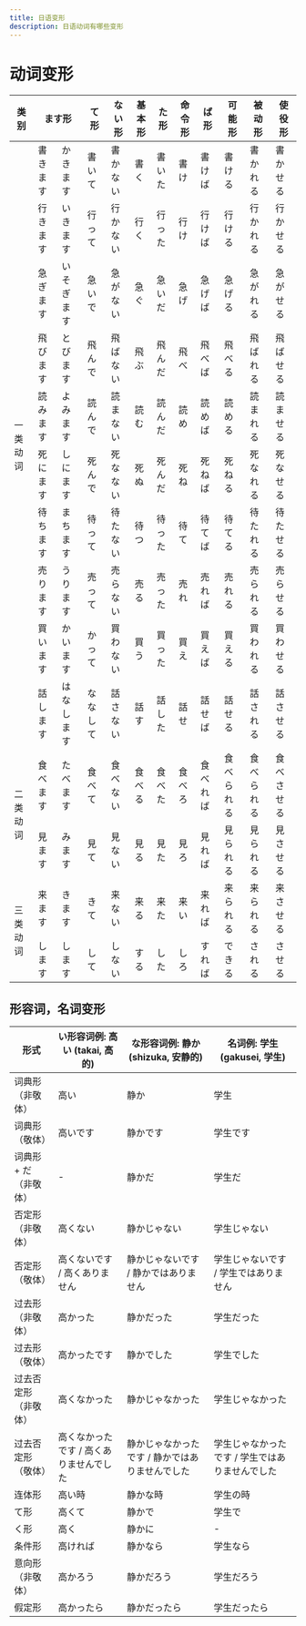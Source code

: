 ```yaml
---
title: 日语变形
description: 日语动词有哪些变形
---
```



# 动词变形

<table>
	<thead>
		<tr>
			<th>类别</th>
			<th colspan="2">ます形</th>
			<th>て形</th>
			<th>ない形</th>
			<th>基本形</th>
			<th>た形</th>
			<th>命令形</th>
			<th>ば形</th>
			<th>可能形</th>
			<th class="warn" title="受け身">
				被动形
			</th>
			<th>使役形</th>
		</tr>
	</thead>
	<tbody>
		<tr>
			<td rowspan="10">一类动词</td>
			<td>書きます</td>
			<td>かきます</td>
			<td>書いて</td>
			<td>書かない</td>
			<td>書く</td>
			<td>書いた</td>
			<td>書け</td>
			<td>書けば</td>
			<td>書ける</td>
			<td>書かれる</td>
			<td>書かせる</td>
		</tr>
		<tr>
			<td>行きます</td>
			<td>いきます</td>
			<td>行って</td>
			<td>行かない</td>
			<td>行く</td>
			<td>行った</td>
			<td>行け</td>
			<td>行けば</td>
			<td>行ける</td>
			<td>行かれる</td>
			<td>行かせる</td>
		</tr>
		<tr>
			<td>急ぎます</td>
			<td>いそぎます</td>
			<td>急いで</td>
			<td>急がない</td>
			<td>急ぐ</td>
			<td>急いだ</td>
			<td>急げ</td>
			<td>急げば</td>
			<td>急げる</td>
			<td>急がれる</td>
			<td>急がせる</td>
		</tr>
		<tr>
			<td class="bor-l bor-t bor-r">飛びます</td>
			<td>とびます</td>
			<td>飛んで</td>
			<td>飛ばない</td>
			<td>飛ぶ</td>
			<td>飛んだ</td>
			<td>飛べ</td>
			<td>飛べば</td>
			<td>飛べる</td>
			<td>飛ばれる</td>
			<td>飛ばせる</td>
		</tr>
		<tr>
			<td class="bor-l bor-r">読みます</td>
			<td>よみます</td>
			<td>読んで</td>
			<td>読まない</td>
			<td>読む</td>
			<td>読んだ</td>
			<td>読め</td>
			<td>読めば</td>
			<td>読める</td>
			<td>読まれる</td>
			<td>読ませる</td>
		</tr>
		<tr>
			<td class="bor-l bor-b bor-r">死にます</td>
			<td>しにます</td>
			<td>死んで</td>
			<td>死なない</td>
			<td>死ぬ</td>
			<td>死んだ</td>
			<td>死ね</td>
			<td>死ねば</td>
			<td>死ねる</td>
			<td>死なれる</td>
			<td>死なせる</td>
		</tr>
		<tr>
			<td class="b-l b-t  b-r">待ちます</td>
			<td>まちます</td>
			<td>待って</td>
			<td>待たない</td>
			<td>待つ</td>
			<td>待った</td>
			<td>待て</td>
			<td>待てば</td>
			<td>待てる</td>
			<td>待たれる</td>
			<td>待たせる</td>
		</tr>
		<tr>
			<td class="b-l b-r">売ります</td>
			<td>うります</td>
			<td>売って</td>
			<td>売らない</td>
			<td>売る</td>
			<td>売った</td>
			<td>売れ</td>
			<td>売れば</td>
			<td>売れる</td>
			<td>売られる</td>
			<td>売らせる</td>
		</tr>
		<tr>
			<td class="b-l b-b b-r">買います</td>
			<td>かいます</td>
			<td>かって</td>
			<td>買わない</td>
			<td>買う</td>
			<td>買った</td>
			<td>買え</td>
			<td>買えば</td>
			<td>買える</td>
			<td>買われる</td>
			<td>買わせる</td>
		</tr>
		<tr>
			<td>話します</td>
			<td>はなします</td>
			<td>ななして</td>
			<td>話さない</td>
			<td>話す</td>
			<td>話した</td>
			<td>話せ</td>
			<td>話せば</td>
			<td>話せる</td>
			<td>話される</td>
			<td>話させる</td>
		</tr>
		<tr>
			<td rowspan="2">二类动词</td>
			<td>食べます</td>
			<td>たべます</td>
			<td>食べて</td>
			<td>食べない</td>
			<td>食べる</td>
			<td>食べた</td>
			<td>食べろ</td>
			<td>食べれば</td>
			<td>食べられる</td>
			<td>食べられる</td>
			<td>食べさせる</td>
		</tr>
		<tr>
			<td>見ます</td>
			<td>みます</td>
			<td>見て</td>
			<td>見ない</td>
			<td>見る</td>
			<td>見た</td>
			<td>見ろ</td>
			<td>見れば</td>
			<td>見られる</td>
			<td>見られる</td>
			<td>見させる</td>
		</tr>
		<tr>
			<td rowspan="2">三类动词</td>
			<td>来ます</td>
			<td>きます</td>
			<td>きて</td>
			<td class="warn" title="こない">
				来ない
			</td>
			<td class="warn" title="くる">
				来る
			</td>
			<td>来た</td>
			<td class="warn" title="こい">
				来い
			</td>
			<td class="warn" title="くれば">
				来れば
			</td>
			<td class="warn" title="こられる">
				来られる
			</td>
			<td class="warn" title="こられる">
				来られる
			</td>
			<td class="warn" title="こさせる">
				来させる
			</td>
		</tr>
		<tr>
			<td>します</td>
			<td>します</td>
			<td>して</td>
			<td>しない</td>
			<td>する</td>
			<td>した</td>
			<td>しろ</td>
			<td>すれば</td>
			<td title="される">できる</td>
			<td>される</td>
			<td>させる</td>
		</tr>
	</tbody>
</table>

## 形容词，名词变形

<table>
	<thead>
		<tr>
			<th>形式</th>
			<th>い形容词例: 高い (takai, 高的)</th>
			<th>な形容词例: 静か (shizuka, 安静的)</th>
			<th>名词例: 学生 (gakusei, 学生)</th>
		</tr>
	</thead>
	<tbody>
		<tr>
			<td>词典形（非敬体）</td>
			<td>高い</td>
			<td>静か</td>
			<td>学生</td>
		</tr>
		<tr>
			<td>词典形（敬体）</td>
			<td>高いです</td>
			<td>静かです</td>
			<td>学生です</td>
		</tr>
		<tr>
			<td>词典形 + だ（非敬体）</td>
			<td>-</td>
			<td>静かだ</td>
			<td>学生だ</td>
		</tr>
		<tr>
			<td>否定形（非敬体）</td>
			<td>高くない</td>
			<td>静かじゃない</td>
			<td>学生じゃない</td>
		</tr>
		<tr>
			<td>否定形（敬体）</td>
			<td>高くないです / 高くありません</td>
			<td>静かじゃないです / 静かではありません</td>
			<td>学生じゃないです / 学生ではありません</td>
		</tr>
		<tr>
			<td>过去形（非敬体）</td>
			<td>高かった</td>
			<td>静かだった</td>
			<td>学生だった</td>
		</tr>
		<tr>
			<td>过去形（敬体）</td>
			<td>高かったです</td>
			<td>静かでした</td>
			<td>学生でした</td>
		</tr>
		<tr>
			<td>过去否定形（非敬体）</td>
			<td>高くなかった</td>
			<td>静かじゃなかった</td>
			<td>学生じゃなかった</td>
		</tr>
		<tr>
			<td>过去否定形（敬体）</td>
			<td>高くなかったです / 高くありませんでした</td>
			<td>静かじゃなかったです / 静かではありませんでした</td>
			<td>学生じゃなかったです / 学生ではありませんでした</td>
		</tr>
		<tr>
			<td>连体形</td>
			<td>高い時</td>
			<td>静かな時</td>
			<td>学生の時</td>
		</tr>
		<tr>
			<td>て形</td>
			<td>高くて</td>
			<td>静かで</td>
			<td>学生で</td>
		</tr>
		<tr>
			<td>く形</td>
			<td>高く</td>
			<td>静かに</td>
			<td>-</td>
		</tr>
		<tr>
			<td>条件形</td>
			<td>高ければ</td>
			<td>静かなら</td>
			<td>学生なら</td>
		</tr>
		<tr>
			<td>意向形（非敬体）</td>
			<td>高かろう</td>
			<td>静かだろう</td>
			<td>学生だろう</td>
		</tr>
		<tr>
			<td>假定形</td>
			<td>高かったら</td>
			<td>静かだったら</td>
			<td>学生だったら</td>
		</tr>
	</tbody>
</table>
